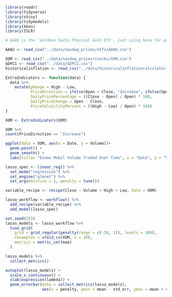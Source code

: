 
```r
library(readr)
library(tidyverse)
library(shiny)
library(tidymodels)
library(kknn)
library(ISLR)
```


```r
# AAAU is the 'Goldman Sachs Physical Gold ETF', just using here for practice etc.

AAAU <- read_csv("../data/nasdaq_prices/etfs/AAAU.csv")

XOM <- read_csv("../data/nasdaq_prices/stocks/XOM.csv")
GDPC1 <- read_csv("../data/GDPC1.csv")
historicalinflation <- read_csv("../data/historicalinflationcalculator.csv")
```


```r
ExtraIndicators <- function(data) {
  data %>%
    mutate(pRange = High - Low,
           PriceDirection = ifelse(Open < Close, "Increase", ifelse(Open > Close, "Decrease", "No Change")),
           DailyPricePercentage = ((Close - Open) / Open) * 100,
           DailyPriceChange = Open - Close,
           PriceVolatilityPercent = ((High - Low) / Open) * 100)
}
```


```r
XOM <- ExtraIndicators(XOM)
```



```r
XOM %>% 
count(PriceDirection == "Increase")
```



```r
ggplot(data = XOM, aes(x = Date, y = Volume))+
  geom_point() +
  geom_smooth() +
  labs(title= "Exxon Mobil Volume Traded Over Time", x = "Date", y = "Volume")
```


```r
lasso_spec <- linear_reg() %>%             
  set_mode("regression") %>% 
  set_engine("glmnet") %>%                 
  set_args(mixture = 1, penalty = tune())
```


```r
variable_recipe <- recipe(Close ~ Volume + High + Low, data = XOM)
```


```r
lasso_workflow <- workflow() %>% 
  add_recipe(variable_recipe) %>% 
  add_model(lasso_spec)
```


```r
set.seed(253)
lasso_models <- lasso_workflow %>% 
  tune_grid(
    grid = grid_regular(penalty(range = c(-50, 1)), levels = 100),  
    resamples = vfold_cv(XOM, v = 10),   
    metrics = metric_set(mae)
  )

lasso_models %>% 
  collect_metrics()
```

```r
autoplot(lasso_models) + 
  scale_x_continuous() + 
  xlab(expression(lambda)) + 
  geom_errorbar(data = collect_metrics(lasso_models),
                aes(x = penalty, ymin = mean - std_err, ymax = mean + std_err), alpha = 0.5)
```


